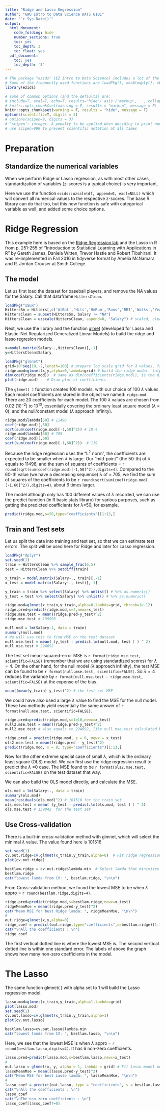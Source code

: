 ```yaml
---
title: "Ridge and Lasso Regression"
author: "GWU Intro to Data Science DATS 6101"
date: "`r Sys.Date()`"
output:
  html_document:
    code_folding: hide
    number_sections: true
    toc: yes
    toc_depth: 3
    toc_float: yes
  pdf_document:
    toc: yes
    toc_depth: '3'
---
```


```r
# The package "ezids" (EZ Intro to Data Science) includes a lot of the helper functions we developed for the course. 
# Some of the frequently used functions are loadPkg(), xkabledply(), xkablesummary(), uzscale(), etc.
library(ezids)

# some of common options (and the defaults) are: 
# include=T, eval=T, echo=T, results='hide'/'asis'/'markup',..., collapse=F, warning=T, message=T, error=T, cache=T, fig.width=6, fig.height=4, fig.dim=c(6,4) #inches, fig.align='left'/'center','right', 
# knitr::opts_chunk$set(warning = F, results = "markup", message = F)
knitr::opts_chunk$set(warning = F, results = "hide", message = F)
options(scientific=T, digits = 3) 
# options(scipen=9, digits = 3) 
# ‘scipen’: integer. A penalty to be applied when deciding to print numeric values in fixed or exponential notation.  Positive values bias towards fixed and negative towards scientific notation: fixed notation will be preferred unless it is more than ‘scipen’ digits wider.
# use scipen=999 to prevent scientific notation at all times
```

# Preparation

## Standardize the numerical variables

When we perform Ridge or Lasso regression, as with most other cases, standardization of variables (z-scores is a typical choice) is very important.

Here we use the function `ezids::uzsale(df, append=0, excl=NULL)` which will convert all numerical values to the respective z-scores. The base R library can do that too, but this new function is safe with categorical variable as well, and added some choice options.  

# Ridge Regression

This example here is based on the [Ridge Regression  lab](http://www.science.smith.edu/~jcrouser/SDS293/labs/lab10-r.html) and the Lasso in R from p. 251-255 of "Introduction to Statistical Learning with Applications in R" by Gareth James, Daniela Witten, Trevor Hastie and Robert Tibshirani. It was re-implemented in Fall 2016 in tidyverse format by Amelia McNamara and R. Jordan Crouser at Smith College.

## The model
Let us first load the dataset for baseball players, and remove the NA values for the Salary. Call that dataframe `HittersClean`.

```r
loadPkg("ISLR")
HittersSm = Hitters[,c('AtBat','Hits','HmRun','Runs','RBI','Walks','Years','League','Division','PutOuts','Assists','Errors','Salary')] # removed columns with cumulative player stats
HittersClean = subset(HittersSm, Salary != "NA") 
HittersClean = uzscale(HittersClean, append=0, "Salary") # scaled, cleaned dataset for analysis
```

Next, we use the library and the function [glmet](https://cran.r-project.org/web/packages/glmnet/index.html) (developed for Lasso and Elastic-Net Regularized Generalized Linear Models) to build the ridge and lasso regresion models.

```r
x=model.matrix(Salary~.,HittersClean)[,-1]
y=HittersClean$Salary

loadPkg("glmnet")
grid=10^seq(10,-2,length=100) # prepare log scale grid for λ values, from 10^10 to 10^-2, in 100 segments
ridge.mod=glmnet(x,y,alpha=0,lambda=grid) # build the ridge model. (alpha is elastic-net mixing parameter, between 0 and 1. Ridge is 0, Lasso is 1)
dim(coef(ridge.mod))  # same as dim(coefficients(ridge.mod)), is the dimensions of all the models (100 of them), and the dimension is here: 20x100
plot(ridge.mod)    # Draw plot of coefficients
```

The `glmnet( )` function creates 100 models, with our choice of 100 $\lambda$ values. Each model coefficients are stored in the object we named: `ridge.mod`   
There are 20 coefficients for each model. The 100 $\lambda$ values are chosen from 0.02 ($10^{-2}$) to $10^{10}$, essentially covering 
the ordinary least square model ($\lambda$ = 0), and the null/constant model ($\lambda$ approach infinity).

```r
ridge.mod$lambda[50] # 11498
coef(ridge.mod)[,50]
sqrt(sum(coef(ridge.mod)[-1,50]^2)) # 18.4
ridge.mod$lambda[60] # 705
coef(ridge.mod)[,60] 
sqrt(sum(coef(ridge.mod)[-1,60]^2))  # 119

```


Because the ridge regression uses the "L$^2$ norm", the coefficients are expected to be smaller when $\lambda$ is large. Our "mid-point" (the 50-th) of $\lambda$ equals to 11498, and the sum of squares of coefficients = `r round(sqrt(sum(coef(ridge.mod)[-1,50]^2)),digits=4)`. Compared to the 60-th value (we have a decreasing sequence) $\lambda$ of = 705, we find the sum of squares of the coefficients to be `r round(sqrt(sum(coef(ridge.mod)[-1,60]^2)),digits=4)`, about 6 times larger.

The model although only has 100 different values of $\lambda$ recorded, we can use the predict function (in R basic stats library) for various purposes, such as getting the predicted coefficients for $\lambda$=50, for example.

```r
predict(ridge.mod,s=50,type="coefficients")[1:13,]
```

## Train and Test sets

Let us split the data into training and test set, so that we can estimate test errors. The split will be used here for Ridge and later for Lasso regression. 

```r
loadPkg("dplyr")
set.seed(1)
train = HittersClean %>% sample_frac(0.5)
test = HittersClean %>% setdiff(train)

x_train = model.matrix(Salary~., train)[,-1]
x_test = model.matrix(Salary~., test)[,-1]

y_train = train %>% select(Salary) %>% unlist() # %>% as.numeric()
y_test = test %>% select(Salary) %>% unlist() # %>% as.numeric()

```


```r
ridge.mod=glmnet(x_train,y_train,alpha=0,lambda=grid, thresh=1e-12)
ridge.pred=predict(ridge.mod,s=4,newx=x_test)
ridge.mse.test = mean((ridge.pred-y_test)^2)
ridge.mse.test # 139903
```

```r
null.mod = lm(Salary~1, data = train)
summary(null.mod)
# We will use this to find MSE on the test dataset
null.mse.test = mean( (y_test - predict.lm(null.mod, test ) ) ^ 2)
null.mse.test # 224692
```

The test set mean-squared-error MSE is `r format(ridge.mse.test, scientific=FALSE)` (remember that we are using standardized scores) for $\lambda = 4$. 
On the other hand, for the null model ($\lambda$ approach infinity), the test MSE can be found to be `r format(null.mse.test, scientific=FALSE)`. So $\lambda = 4$ reduces the variance by `r format(null.mse.test - ridge.mse.test, scientific=FALSE)` at the expense of the bias.

```r
mean((mean(y_train)-y_test)^2) # the test set MSE
```

We could have also used a large $\lambda$ value to find the MSE for the null model. These two methods yield essentially the same answer of `r format(null.mse.test, scientific=FALSE)`.
```r
ridge.pred=predict(ridge.mod,s=1e10,newx=x_test)
null2.mse.test = mean((ridge.pred-y_test)^2)
null2.mse.test # also equals to 224692, like null.mse.test calculated before.
```

```r
ridge.pred = predict(ridge.mod, s = 0, newx = x_test)
ols2.mse.test = mean((ridge.pred - y_test)^2)
predict(ridge.mod, s = 0, type="coefficients")[1:13,]
```

Now for the other extreme special case of small $\lambda$, which is the ordinary least square (OLS) model. We can first use the ridge regression result to predict the $\lambda$ =0 case. The MSE found to be `r format(ols2.mse.test, scientific=FALSE)` on the test dataset that way. 


We can also build the OLS model directly, and calculate the MSE.

```r
ols.mod = lm(Salary~., data = train)
summary(ols.mod)
mean(residuals(ols.mod)^2) # 101516 for the train set
ols.mse.test = mean( (y_test - predict.lm(ols.mod, test ) ) ^ 2)
ols.mse.test # 139042  for the test set

```


## Use Cross-validation

There is a built-in cross-validation method with glmnet, which will select the minimal $\lambda$ value. The value found here is 101516

```r
set.seed(1)
cv.out.ridge=cv.glmnet(x_train,y_train,alpha=0)  # Fit ridge regression model on training data
plot(cv.out.ridge)
```

```r
bestlam.ridge = cv.out.ridge$lambda.min  # Select lamda that minimizes training MSE
bestlam.ridge
cat("lowest lamda from CV: ", bestlam.ridge, "\n\n")
```

From Cross-validation method, we found the lowest MSE to be when $\lambda$ appro = `r round(bestlam.ridge,digits=4)`.

```r
ridge.pred=predict(ridge.mod,s=bestlam.ridge,newx=x_test)
ridgeMeanMse = mean((ridge.pred-y_test)^2)
cat("Mean MSE for best Ridge lamda: ", ridgeMeanMse, "\n\n")
#
out.ridge=glmnet(x,y,alpha=0)
ridge_coef = predict(out.ridge,type="coefficients",s=bestlam.ridge)[1:13,]
cat("\nAll the coefficients : \n")
ridge_coef
```

The first vertical dotted line is where the lowest MSE is. The second vertical dotted line is within one standard error. The labels of above the graph shows how many non-zero coefficients in the model.


# The Lasso

The same function glmnet( ) with alpha set to 1 will build the Lasso regression model. 

```r
lasso.mod=glmnet(x_train,y_train,alpha=1,lambda=grid)
plot(lasso.mod)
set.seed(1)
cv.out.lasso=cv.glmnet(x_train,y_train,alpha=1)
plot(cv.out.lasso)
```


```r
bestlam.lasso=cv.out.lasso$lambda.min
cat("lowest lamda from CV: ", bestlam.lasso, "\n\n")
```

Here, we see that the lowest MSE is when $\lambda$ appro = `r round(bestlam.lasso,digits=4)`. It has 6 non-zero coefficients. 


```r
lasso.pred=predict(lasso.mod,s=bestlam.lasso,newx=x_test)
#
out.lasso = glmnet(x, y, alpha = 1, lambda = grid) # Fit lasso model on full dataset
lassoMeanMse = mean((lasso.pred-y_test)^2)
cat("Mean MSE for best Lasso lamda: ", lassoMeanMse, "\n\n")
#
lasso_coef = predict(out.lasso, type = "coefficients", s = bestlam.lasso)[1:13,] # Display coefficients using λ chosen by CV
cat("\nAll the coefficients : \n")
lasso_coef
cat("\nThe non-zero coefficients : \n")
lasso_coef[lasso_coef!=0]
```
